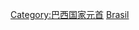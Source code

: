 {{Catnav|頁面分類|人物|各國人物|巴西人|巴西政治人物}}
{{Catnav|頁面分類|人物|各國人物|各國政治人物|巴西政治人物}}
{{Commonscat|Presidents of Brazil}}

[[Category:巴西国家元首|Category:巴西国家元首]]
[[Category:各國總統|Brasil]]